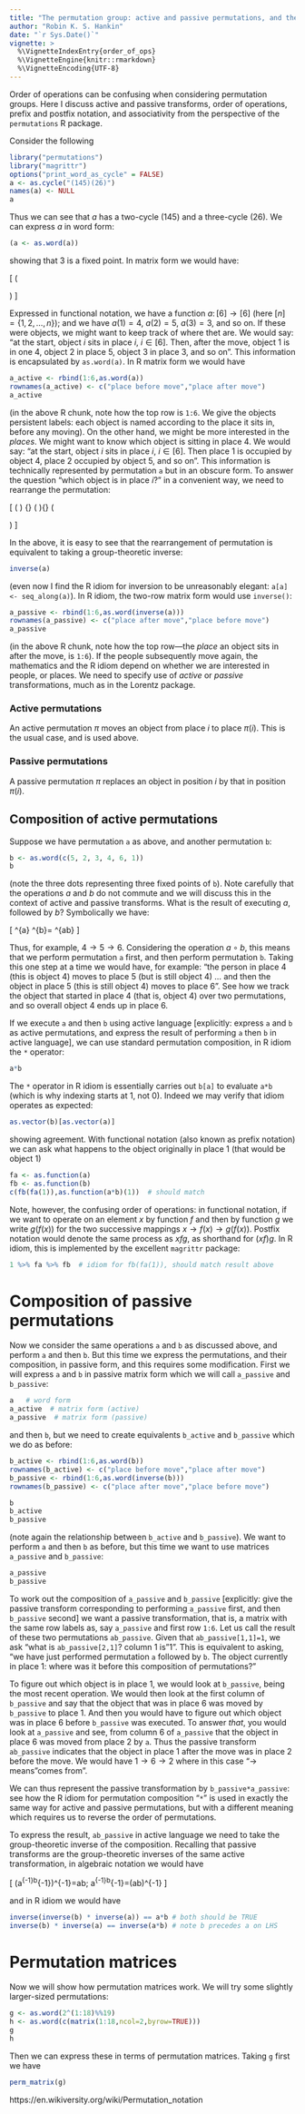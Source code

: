 ```yaml
---
title: "The permutation group: active and passive permutations, and the order of operations"
author: "Robin K. S. Hankin"
date: "`r Sys.Date()`"
vignette: >
  %\VignetteIndexEntry{order_of_ops}
  %\VignetteEngine{knitr::rmarkdown}
  %\VignetteEncoding{UTF-8}
---
```


Order of operations can be confusing when considering permutation
groups.  Here I discuss active and passive transforms, order of
operations, prefix and postfix notation, and associativity from the
perspective of the ```permutations``` R package.

Consider the following

```r
library("permutations")
library("magrittr")
options("print_word_as_cycle" = FALSE)
a <- as.cycle("(145)(26)")
names(a) <- NULL
a
```

Thus we can see that $a$ has a two-cycle $(145)$ and a three-cycle
$(26)$.  We can express $a$ in word form:

```r
(a <- as.word(a))
```

showing that 3 is a fixed point.  In matrix form we would have:

\[
\left(
\begin{array}{ccccccccc}
1&2&3&4&5&6\\
4&6&3&5&1&2
\end{array}
\right)
\]

Expressed in functional notation, we have a function $a\colon
[6]\rightarrow [6]$ (here $[n]=\left\{1,2,\ldots,n\right\}$); and
we have $a(1)=4$, $a(2)=5$, $a(3)=3$, and so on.  If these were
objects, we might want to keep track of where thet are.  We would say:
"at the start, object $i$ sits in place $i$, $i\in[6]$.  Then, after
the move, object 1 is in one 4, object 2 in place 5, object 3 in place
3, and so on".  This information is encapsulated by ```as.word(a)```.
In R matrix form we would have

```r
a_active <- rbind(1:6,as.word(a))
rownames(a_active) <- c("place before move","place after move")
a_active
```

(in the above R chunk, note how the top row is ```1:6```.  We give the
objects persistent labels: each object is named according to the place
it sits in, before any moving).  On the other hand, we might be more
interested in the *places*.  We might want to know which object is
sitting in place 4.  We would say: "at the start, object $i$ sits in
place $i$, $i\in[6]$.  Then place 1 is occupied by object 4, place 2
occupied by object 5, and so on".  This information is technically
represented by permutation ```a``` but in an obscure form.  To answer
the question "which object is in place $i$?" in a convenient way, we
need to rearrange the permutation:

\[
\left(
\begin{array}{ccccccccc}
1&2&3&4&5&6\\
4&6&3&5&1&2
\end{array}
\right)
{\mbox{swap rows}\atop\longrightarrow}
\left(
\begin{array}{ccccccccc}
4&6&3&5&1&2\\
1&2&3&4&5&6
\end{array}
\right){\mbox{shuffle columns}\atop\longrightarrow}
\left(
\begin{array}{ccccccccc}
1&2&3&4&5&6\\
5&6&3&1&4&2
\end{array}
\right)
\]

In the above, it is easy to see that the rearrangement of permutation is equivalent to taking a group-theoretic inverse:

```r
inverse(a)
```

(even now I find the R idiom for inversion to be unreasonably elegant:
```a[a] <- seq_along(a)```).  In R idiom, the two-row matrix form
would use ```inverse()```:

```r
a_passive <- rbind(1:6,as.word(inverse(a)))
rownames(a_passive) <- c("place after move","place before move")
a_passive
```

(in the above R chunk, note how the top row---the *place* an object
sits in after the move, is ```1:6```).  If the people subsequently
move again, the mathematics and the R idiom depend on whether we are
interested in people, or places.  We need to specify use of *active*
or *passive* transformations, much as in the Lorentz package.

### Active permutations

An active permutation $\pi$ moves an object from place $i$ to place
$\pi(i)$.  This is the usual case, and is used above.

### Passive permutations

A passive permutation $\pi$ replaces an object in position $i$ by that
in position $\pi(i)$.

## Composition of active permutations


Suppose we have permutation ```a``` as above, and another permutation
```b```:

```r
b <- as.word(c(5, 2, 3, 4, 6, 1))
b
```

(note the three dots representing three fixed points of ```b```).
Note carefully that the operations $a$ and $b$ do not commute and we
will discuss this in the context of active and passive transforms.
What is the result of executing $a$, followed by $b$?  Symbolically we
have:

\[
\overbrace{
\left(
\begin{array}{ccccccccc}
1&2&3&4&5&6\\
4&6&3&5&1&2
\end{array}
\right)
}^{a}
\circ
\overbrace{
\left(
\begin{array}{ccccccccc}
1&2&3&4&5&6\\
5&2&3&4&6&1\\
\end{array}
\right)
}^{b}=
\overbrace{
\left(
\begin{array}{ccccccccc}
1&2&3&4&5&6\\
4&1&3&6&5&2\\
\end{array}
\right)
}^{a\circ b}
\]

Thus, for example, $4\longrightarrow 5\longrightarrow 6$.  Considering
the operation $a\circ b$, this means that we perform permutation
```a``` first, and then perform permutation ```b```.  Taking this one
step at a time we would have, for example: "the person in place 4
(this is object 4) moves to place 5 (but is still object 4) $\ldots$
and then the object in place 5 (this is still object 4) moves to place
6".  See how we track the object that started in place 4 (that is,
object 4) over two permutations, and so overall object 4 ends up in
place 6.

If we execute ```a``` and then ```b``` using active language
[explicitly: express ```a``` and ```b``` as active permutations, and
express the result of performing ```a``` then ```b``` in active
language], we can use standard permutation composition, in R idiom the
```*``` operator:

```r
a*b
```

The ```*``` operator in R idiom is essentially carries out ```b[a]```
to evaluate ```a*b``` (which is why indexing starts at 1, not 0).
Indeed we may verify that idiom operates as expected:

```r
as.vector(b)[as.vector(a)]
```

showing agreement.  With functional notation (also known as prefix
notation) we can ask what happens to the object originally in place 1
(that would be object 1)

```r
fa <- as.function(a)
fb <- as.function(b)
c(fb(fa(1)),as.function(a*b)(1))  # should match
```

Note, however, the confusing order of operations: in functional
notation, if we want to operate on an element $x$ by function $f$ and
then by function $g$ we write $g(f(x))$ for the two successive
mappings $x\longrightarrow f(x)\longrightarrow g(f(x))$.  Postfix
notation would denote the same process as $xfg$, as shorthand for
$(xf)g$.  In R idiom, this is implemented by the excellent
```magrittr``` package:

```r
1 %>% fa %>% fb  # idiom for fb(fa(1)), should match result above
```


# Composition of passive permutations

Now we consider the same operations ```a``` and ```b``` as discussed
above, and perform ```a``` and then ```b```.  But this time we express
the permutations, and their composition, in passive form, and this
requires some modification.  First we will express ```a``` and ```b```
in passive matrix form which we will call ```a_passive``` and
```b_passive```:


```r
a   # word form 
a_active  # matrix form (active)
a_passive  # matrix form (passive)
```

and then ```b```, but we need to create equivalents ```b_active``` and
```b_passive``` which we do as before:

```r
b_active <- rbind(1:6,as.word(b))
rownames(b_active) <- c("place before move","place after move")
b_passive <- rbind(1:6,as.word(inverse(b)))
rownames(b_passive) <- c("place after move","place before move")
```


```r
b
b_active
b_passive
```

(note again the relationship between ```b_active``` and
```b_passive```).  We want to perform ```a``` and then ```b``` as
before, but this time we want to use matrices ```a_passive``` and
```b_passive```:

```r
a_passive
b_passive
```

To work out the composition of ```a_passive``` and ```b_passive```
[explicitly: give the passive transform corresponding to performing
```a_passive``` first, and then ```b_passive``` second] we want a
passive transformation, that is, a matrix with the same row labels as,
say ```a_passive``` and first row ```1:6```.  Let us call the result
of these two permutations ```ab_passive```.  Given that
```ab_passive[1,1]=1```, we ask "what is ```ab_passive[2,1]```?
column 1 is "1".  This is equivalent to asking, "we have just
performed permutation ```a``` followed by ```b```.  The object
currently in place 1: where was it before this composition of
permutations?"

To figure out which object is in place 1, we would look at
```b_passive```, being the most recent operation.  We would then look
at the first column of ```b_passive``` and say that the object that
was in place 6 was moved by ```b_passive``` to place 1.  And then you
would have to figure out which object was in place 6 before
```b_passive``` was executed.  To answer *that*, you would look at
```a_passive``` and see, from column 6 of ```a_passive``` that the
object in place 6 was moved from place 2 by ```a```.  Thus the passive
transform ```ab_passive``` indicates that the object in place 1 after
the move was in place 2 before the move.  We would have
$1\longrightarrow 6\longrightarrow 2$ where in this case
"$\longrightarrow$ means "comes from".

We can thus represent the passive transformation by
```b_passive*a_passive```: see how the R idiom for permutation
composition "```*```" is used in exactly the same way for active and
passive permutations, but with a different meaning which requires us
to reverse the order of permutations.

To express the result, ```ab_passive``` in active language we need to
take the group-theoretic inverse of the composition.  Recalling that passive transforms are the group-theoretic inverses of the same active transformation, in algebraic notation we would have

\[
\left(a^{-1}b^{-1}\right)^{-1}=ab;\qquad
a^{-1}b^{-1}=\left(ab\right)^{-1}
\]

and in R idiom we would have

```r
inverse(inverse(b) * inverse(a)) == a*b # both should be TRUE
inverse(b) * inverse(a) == inverse(a*b) # note b precedes a on LHS
```


# Permutation matrices


Now we will show how permutation matrices work.  We will try some
slightly larger-sized permutations:

```r
g <- as.word(2^(1:18)%%19)
h <- as.word(c(matrix(1:18,ncol=2,byrow=TRUE)))
g
h
```

Then we can express these in terms of permutation matrices.  Taking
```g``` first we have

```r
perm_matrix(g)
```

https://en.wikiversity.org/wiki/Permutation_notation
